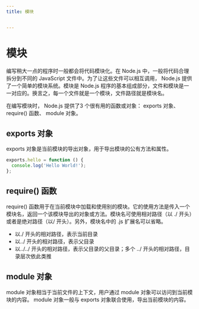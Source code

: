 ```yaml
---
title: 模块


---
```


# 模块

编写稍大一点的程序时一般都会将代码模块化。在 Node.js 中，一般将代码合理拆分到不同的 JavaScript 文件中。为了让这些文件可以相互调用， Node.js 提供了一个简单的模块系统。模块是 Node.js
程序的基本组成部分，文件和模块是一一对应的。换言之，每一个文件就是一个模块，文件路径就是模块名。

在编写模块时， Node.js 提供了3 个很有用的函数或对象： exports 对象、 require() 函数、 module 对象。

## exports 对象

exports 对象是当前模块的导出对象，用于导出模块的公有方法和属性。

```js
exports.hello = function () {
  console.log('Hello World!');
};
```

## require() 函数

require() 函数用于在当前模块中加载和使用别的模块。它的使用方法是传入一个模块名，返回一个该模块导出的对象或方法。模块名可使用相对路径（以 ./ 开头）或者是绝对路径（以/ 开头）。另外，模块名中的 .js
扩展名可以省略。

- 以./ 开头的相对路径，表示当前目录
- 以../ 开头的相对路径，表示父目录
- 以../../ 开头的相对路径，表示父目录的父目录；多个 ../ 开头的相对路径，目录层次依此类推

## module 对象

module 对象相当于当前文件的上下文，用户通过 module 对象可以访问到当前模块的内容。 module 对象一般与 exports 对象联合使用，导出当前模块的内容。

            